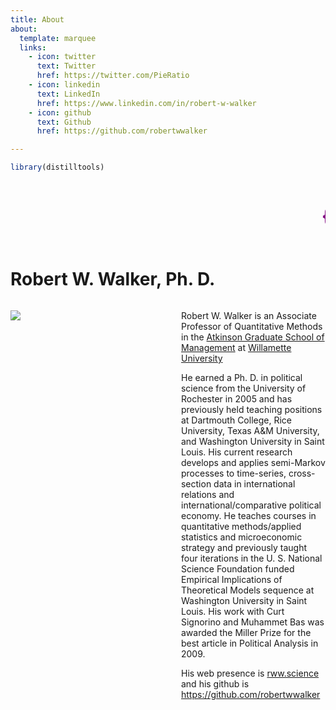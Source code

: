 ```yaml
---
title: About
about:
  template: marquee
  links:
    - icon: twitter
      text: Twitter
      href: https://twitter.com/PieRatio
    - icon: linkedin
      text: LinkedIn
      href: https://www.linkedin.com/in/robert-w-walker
    - icon: github
      text: Github
      href: https://github.com/robertwwalker

---
```


```r
library(distilltools)
```

<marquee scrollamount="10"><h1><p style="color:purple;">{{< fa brands r-project >}}obertwwalker.github.io <br></p></h1></marquee>


# Robert W. Walker, Ph. D.

:::: {.columns}
::: {.column width="40%"}
![](RWW.jpeg)
:::
::: {.column width="10%"}

:::
::: {.column width="50%"}
Robert W. Walker is an Associate Professor of Quantitative Methods in the [Atkinson Graduate School of Management](https://willamette.edu/mba/admission/index.html) at [Willamette University](https://willamette.edu/)

He earned a Ph. D. in political science from the University of Rochester in 2005 and has previously held teaching positions at Dartmouth College, Rice University, Texas A&M University, and Washington University in Saint Louis. His current research develops and applies semi-Markov processes to time-series, cross-section data in international relations and international/comparative political economy. He teaches courses in quantitative methods/applied statistics and microeconomic strategy and previously taught four iterations in the U. S. National Science Foundation funded Empirical Implications of Theoretical Models sequence at Washington University in Saint Louis. His work with Curt Signorino and Muhammet Bas was awarded the Miller Prize for the best article in Political Analysis in 2009.

His web presence is [rww.science](https://rww.science) and his github is [https://github.com/robertwwalker](https://github.com/robertwwalker)
        
:::
::::